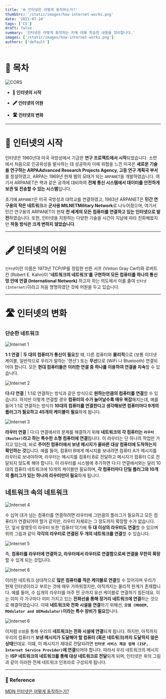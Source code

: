 ```yaml
---
title: '🌐 인터넷은 어떻게 동작하는가?'
thumbSrc: '/static/images/how-internet-works.png'
date: '2021-07-24'
tags: ['CS']
draft: false
summary: '인터넷은 어떻게 동작하는 지에 대해 학습한 내용을 정리합니다.'
images: ['/static/images/how-internet-works.png']
authors: ['default']
---
```


# 📌 목차

![CORS](/static/images/how-internet-works.png)

- **📡 인터넷의 시작**

- **🖋 인터넷의 어원**

- **🛣️ 인터넷의 변화**

---

# 📡 인터넷의 시작

인터넷은 1960년대 미국 국방성에서 기금한 **연구 프로젝트에서 시작**되었습니다. 소련에서 처음으로 인공위성을 발사하는 데 성공하자 이에 위협을 느낀 미국은 **새로운 기술을 연구하는 ARPAAdvanced Research Projects Agency, 고등 연구 계획국 부서**를 창설하였고, ARPA는 1969년 현재 웹의 모태가 되는 `ARPANET`을 개발하였습니다. 여기서 ARPANET은 핵과 같은 공격에 대비하여 **전체 통신 시스템에서 데이터를 안전하게 보관 및 전송할 수 있는 시스템**입니다.

초기에 `ARPANET`은 미국 국방성과 대학교를 연결하였고, 1983년 ARPANET은 **민간 연구용의 작은 네트워크**과 **군사용 MILNETMilitary Network**로 나누어졌으며, 여기서 민간 연구용의 ARPANET이 현재 **전 세계의 모든 컴퓨터를 연결하고 있는 인터넷으로 발전**하였습니다. 또한, 인터넷을 지원하는 다양한 기술을 시간이 지남에 따라 진화해왔지만 **작동 방식은 크게 변하지 않았습니다**.

---

# 🖋 인터넷의 어원

`인터넷`이란 이름은 1973년 TCP/IP를 정립한 빈튼 서프 (Vinton Gray Cerf)와 로버트 칸 (Robert E. Kahn)이 **'네트워크의 네트워크'를 구현하여 모든 컴퓨터를 하나의 통신망 안에 연결 (International Network)** 하고자 하는 의도에서 이를 줄여 `인터넷 (Internet)`이라고 처음 명명하였던 것에 어원을 두고 있습니다.

---

# 🛣️ 인터넷의 변화

### 단순한 네트워크

![Internet 1](/static/images/internet1.png)

**1:1 연결** | **두 대의 컴퓨터가 통신이 필요**할 때, 다른 컴퓨터와 **물리적**으로 (보통 이더넷 케이블, 일반적으로 우리가 말하는 '랜선') 또는 **무선**으로 (WiFi 나 Bluetooth) 연결되어야 합니다. 모든 **현대 컴퓨터들은 이러한 연결 중 하나를 이용하여 연결을 지속**할 수 있습니다.

![Internet 2](/static/images/internet2.png)

**다:다 연결** | 1:1로 연결하는 방식과 같은 방식으로 **원하는만큼의 컴퓨터를 연결**할 수 있습니다. 하지만 이렇게 연결할 경우 **컴퓨터의 수가 늘어날수록 매우 복잡**해지는데, 예를 들어 1:1로 연결하는 방식의 **10대의 컴퓨터를 연결한다고 생각해보면 컴퓨터마다 9개의 플러그가 필요하고 45개의 케이블이 필요**하게 됩니다.

![Internet 3](/static/images/internet3.png)

**라우터 연결** | 다:다 연결에서의 문제를 해결하기 위해 **네트워크의 각 컴퓨터는 `라우터 (Router)`라고 하는 특수한 소형 컴퓨터에 연결**됩니다. 이 라우터는 단 하나의 작업만 가지고 있는데, 바로 **주어진 컴퓨터에서 보낸 메시지가 올바른 대상 컴퓨터에 도착하는지 확인하는 것**입니다. 예를 들어, 컴퓨터 B에게 메시지를 보내려면 컴퓨터 A가 메시지를 라우터로 보내야하며, 라우터는 메시지를 컴퓨터 B로 전달하고 메시지가 컴퓨터 C로 전달되지 않도록 해야 합니다. 이 라우터를 시스템에 추가하면 다:다 연결에서와는 달리 10대의 컴퓨터 네트워크에 10개의 케이블만 필요하며, **각 컴퓨터마다 단일 플러그와 10개의 플러그가 있는 하나의 라우터만이 필요**하게 됩니다.

## 네트워크 속의 네트워크

![Internet 4](/static/images/internet4.png)

수 십억 대가 넘는 컴퓨터를 연결하려면 라우터에 그만큼의 플러그가 필요하고 모든 컴퓨터가 연결되어야 할거 같지만, 라우터 자체로는 그 정도까지 확장할 수가 없습니다. 단, 앞서 말했듯이 라우터 또한 '컴퓨터'이기에 **두 대 이상의 라우터도 연결**할 수 있으며 위의 그림과 같이 **각각의 라우터로 연결된 두 개의 네트워크를 연결**할 수 있습니다.

![Internet 5](/static/images/internet5.png)

즉, **컴퓨터를 라우터에 연결하고, 라우터에서 라우터로 연결함으로써 연결을 무한히 확장**할 수 있게 되는 것입니다.

![Internet 6](/static/images/internet6.png)

이러한 네트워크 상대적으로 **많은 컴퓨터를 적은 케이블로 연결**할 수 있어지며 우리가 현재 인터넷이라고 부르는 것에 매우 가까워졌지만, 아직까지는 물리적 한계가 존재합니다. 예를 들어, 수 십개의 라우터를 아주 먼 곳까지 유선 케이블로 연결하기 힘든데요. 이는 이미 각 가구마다 이미 가지고 있는 **전화선을 통해 장거리 네트워크에 연결**하는 것으로 해결하였습니다. 이때 **네트워크와 전화 시설을 연결**하기 위해선, **`모뎀 (MODEM, MOdulator and DEModulator)`이라는 특수 장비가 필요**합니다.

![Internet 6](/static/images/internet7.png)

이처럼 `모뎀`을 통해 우리의 **네트워크는 전화 시설에 연결**되게 됩니다. 하지만, 아직까지 우리의 컴퓨터가 **보낸 메시지가 도달해야 할 컴퓨터 (혹은 네트워크)까지 도달하지 않은 상태**인데요. 이떄, 이 메시지가 제대로 전달되려면 **`인터넷 서비스 제공 업체 (ISP, Internet Service Provider)`에 연결**되어야 합니다. 따라서 우리 네트워크의 메시지는 **ISP 네트워크의 네트워크를 통해 대상 네트워크로 전달**되게 되며, 인터넷은 위의 그림과 같이 이러한 전체 네트워크 인프라로 구성되게 됩니다.

---

### 🔗 Reference

[MDN 인터넷은 어떻게 동작하는가?](https://developer.mozilla.org/ko/docs/Learn/Common_questions/How_does_the_Internet_work)
